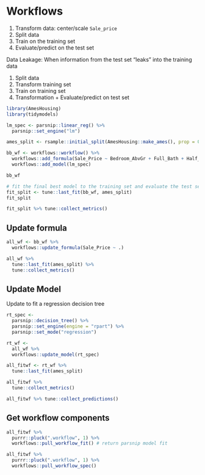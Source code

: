 # Workflows

1. Transform data: center/scale `Sale_price`
2. Split data
3. Train on the training set
4. Evaluate/predict on the test set

Data Leakage: When information from the test set "leaks" into the training data

1. Split data
2. Transform training set
3. Train on training set
4. Transformation + Evaluate/predict on test set

```r
library(AmesHousing)
library(tidymodels)
```

```r
lm_spec <- parsnip::linear_reg() %>%
  parsnip::set_engine("lm")
```

```r
ames_split <- rsample::initial_split(AmesHousing::make_ames(), prop = 0.75)
```

```r
bb_wf <- workflows::workflow() %>%
  workflows::add_formula(Sale_Price ~ Bedroom_AbvGr + Full_Bath + Half_Bath) %>%
  workflows::add_model(lm_spec)
```

```r
bb_wf
```

```r
# fit the final best model to the training set and evaluate the test set
fit_split <- tune::last_fit(bb_wf, ames_split)
fit_split
```

```r
fit_split %>% tune::collect_metrics()
```

## Update formula

```r
all_wf <- bb_wf %>%
  workflows::update_formula(Sale_Price ~ .)

all_wf %>%
  tune::last_fit(ames_split) %>%
  tune::collect_metrics()
```

## Update Model

Update to fit a regression decision tree

```r
rt_spec <- 
  parsnip::decision_tree() %>%
  parsnip::set_engine(engine = "rpart") %>% 
  parsnip::set_mode("regression")
```

```r
rt_wf <- 
  all_wf %>% 
  workflows::update_model(rt_spec)
```

```r
all_fitwf <- rt_wf %>%
  tune::last_fit(ames_split)

all_fitwf %>%
  tune::collect_metrics()
```

```r
all_fitwf %>% tune::collect_predictions()
```

## Get workflow components

```r
all_fitwf %>%
  purrr::pluck(".workflow", 1) %>%
  workflows::pull_workflow_fit() # return parsnip model fit
```

```r
all_fitwf %>%
  purrr::pluck(".workflow", 1) %>%
  workflows::pull_workflow_spec()
```
